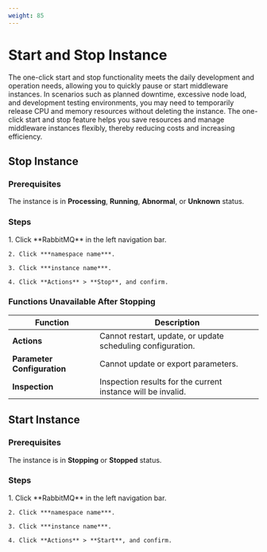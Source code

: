 ```yaml
---
weight: 85
---
```


# Start and Stop Instance

The one-click start and stop functionality meets the daily development and operation needs, allowing you to quickly pause or start middleware instances. In scenarios such as planned downtime, excessive node load, and development testing environments, you may need to temporarily release CPU and memory resources without deleting the instance. The one-click start and stop feature helps you save resources and manage middleware instances flexibly, thereby reducing costs and increasing efficiency.

## Stop Instance

### Prerequisites

The instance is in **Processing**, **Running**, **Abnormal**, or **Unknown** status.

### Steps

<Tabs>
  <Tab label="Web Console">
    1. Click **RabbitMQ** in the left navigation bar.

    2. Click ***namespace name***.

    3. Click ***instance name***.

    4. Click **Actions** > **Stop**, and confirm.
  </Tab>
</Tabs>

### Functions Unavailable After Stopping

| Function       | Description              |
| -------- | ------------------ |
| **Actions**   | Cannot restart, update, or update scheduling configuration. |
| **Parameter Configuration** | Cannot update or export parameters.    |
| **Inspection**   | Inspection results for the current instance will be invalid.   |

## Start Instance

### Prerequisites

The instance is in **Stopping** or **Stopped** status.

### Steps

<Tabs>
  <Tab label="Web Console">
    1. Click **RabbitMQ** in the left navigation bar.

    2. Click ***namespace name***.

    3. Click ***instance name***.

    4. Click **Actions** > **Start**, and confirm.
  </Tab>
</Tabs>
